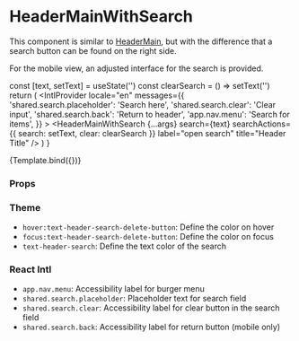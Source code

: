 
<Meta
  title="Components/Header/HeaderMainWithSearch"
  component={HeaderMainWithSearch}
/>

# HeaderMainWithSearch

This component is similar to [HeaderMain](/docs/components-header-headermain--default-story), but with the difference that a search button can be found on the right side.

For the mobile view, an adjusted interface for the search is provided.

  const [text, setText] = useState('')
  const clearSearch = () => setText('')
  return (
    <IntlProvider
      locale="en"
      messages={{
        'shared.search.placeholder': 'Search here',
        'shared.search.clear': 'Clear input',
        'shared.search.back': 'Return to header',
        'app.nav.menu': 'Search for items',
      }}
    >
      <MenuProvider>
        <HeaderMainWithSearch
          {...args}
          search={text}
          searchActions={{ search: setText, clear: clearSearch }}
          label="open search"
          title="Header Title"
        />
      </MenuProvider>
    </IntlProvider>
  )
}

<Canvas>
  <Story name="Default">{Template.bind({})}</Story>
</Canvas>

### Props

<ArgsTable story="Default" />

### Theme

- `hover:text-header-search-delete-button`: Define the color on hover
- `focus:text-header-search-delete-button`: Define the color on focus
- `text-header-search`: Define the text color of the search

### React Intl

- `app.nav.menu`: Accessibility label for burger menu
- `shared.search.placeholder`: Placeholder text for search field
- `shared.search.clear`: Accessibility label for clear button in the search field
- `shared.search.back`: Accessibility label for return button (mobile only)
